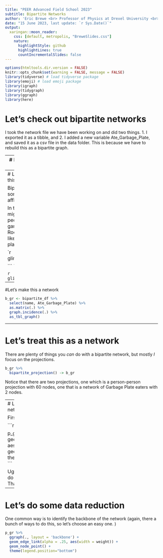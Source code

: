 ```yaml
---
title: "PEER Advanced Field School 2023"
subtitle: Bipartite Networks
author: 'Eric Brewe <br> Professor of Physics at Drexel University <br>'
date: "15 June 2023, last update: `r Sys.Date()`"
output: 
  xaringan::moon_reader:
    css: [default, metropolis, "BreweSlides.css"]
    nature:
      highlightStyle: github
      highlightLines: true
      countIncrementalSlides: false
---
```


```r
options(htmltools.dir.version = FALSE)
knitr::opts_chunk$set(warning = FALSE, message = FALSE)
library(tidyverse) # load tidyverse package
library(emoji) # load emoji package
library(igraph)
library(tidygraph)
library(ggraph)
library(here)

```

# Let's check out bipartite networks 

I took the network file we have been working on and did two things. 1. I exported it as a tibble, and 2. I added a new variable Ate_Garbage_Plate, and saved it as a csv file in the data folder. This is because we have to rebuild this as a bipartite graph.

---
# Let's load this new csv

````
```r

bipartite_df <- read_csv(here("data", "bipartite_df.csv"))

```
````


```r

bipartite_df <- read_csv(here("static/slides/PEER_network_school_2023/data", "bipartite_df.csv"))

```

---
# Let's take a look at this

Bipartite Networks are sometimes known as affiliation networks.

In this example we might imagine that people who eat garbage plate (a Rochester classic), like to eat garbage plate together?

````
```r

glimpse(bipartite_df)

```
````


```r
glimpse(bipartite_df)
```

---

#Let's make this a network



```r

b_gr <- bipartite_df %>% 
  select(name, Ate_Garbage_Plate) %>%
  as.matrix(.) %>%
  graph.incidence(.) %>%
  as_tbl_graph()


```


---

# Let's treat this as a network

There are plenty of things you *can* do with a bipartite network, but mostly *I* focus on the projections.

```r

b_gr %>%
  bipartite_projection() -> b_gr


```

Notice that there are two projections, one which is a person-person projection with 60 nodes, one that is a network of Garbage Plate eaters with 2 nodes. 

---
# Let's look at the person-person network

First, the person-person network 

```r

p_gr <- b_gr$proj1

p_gr %>% 
  ggraph(.) +
  geom_edge_link(alpha = .25, aes(width = weight)) +
  geom_node_point() +
  theme(legend.position="bottom")
```

Ugh...way too dense!  We need to do some sort of data reduction.  That is a different class. But...

---

# Let's do some data reduction
One common way is to identify the backbone of the network (again, there a bunch of ways to do this, so let's choose an easy one. )

```r

p_gr %>% 
  ggraph(., layout = 'backbone') +
  geom_edge_link(alpha = .25, aes(width = weight)) +
  geom_node_point() +
  theme(legend.position="bottom")
```

